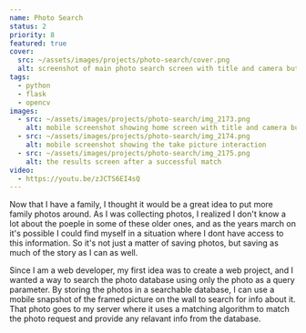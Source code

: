 ```yaml
---
name: Photo Search
status: 2
priority: 8
featured: true
cover:
  src: ~/assets/images/projects/photo-search/cover.png
  alt: screenshot of main photo search screen with title and camera button
tags:
  - python
  - flask
  - opencv
images:
  - src: ~/assets/images/projects/photo-search/img_2173.png
    alt: mobile screenshot showing home screen with title and camera button
  - src: ~/assets/images/projects/photo-search/img_2174.png
    alt: mobile screenshot showing the take picture interaction
  - src: ~/assets/images/projects/photo-search/img_2175.png
    alt: the results screen after a successful match
video: 
  - https://youtu.be/zJCTS6EI4sQ
---
```


Now that I have a family, I thought it would be a great idea to put more family photos around. As I was collecting photos, I realized I don't know a lot about the poeple in some of these older ones, and as the years march on it's possible I could find myself in a situation where I dont have access to this information. So it's not just a matter of saving photos, but saving as much of the story as I can as well.

Since I am a web developer, my first idea was to create a web project, and I wanted a way to search the photo database using only the photo as a query parameter. By storing the photos in a searchable database, I can use a mobile snapshot of the framed picture on the wall to search for info about it. That photo goes to my server where it uses a matching algorithm to match the photo request and provide any relavant info from the database.
